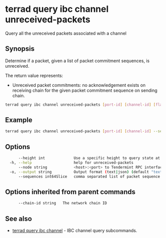# terrad query ibc channel unreceived-packets

Query all the unreceived packets associated with a channel

## Synopsis

Determine if a packet, given a list of packet commitment sequences, is unreceived.

The return value represents:
- Unreceived packet commitments: no acknowledgement exists on receiving chain for the given packet commitment sequence on sending chain.


```sh Terrad
terrad query ibc channel unreceived-packets [port-id] [channel-id] [flags]
```

## Example
```sh Terrad
terrad query ibc channel unreceived-packets [port-id] [channel-id] --sequences=1,2,3
```

## Options

```sh Terrad
      --height int             Use a specific height to query state at (this can error if the node is pruning state)
  -h, --help                   help for unreceived-packets
      --node string            <host>:<port> to Tendermint RPC interface for this chain (default "tcp://localhost:26657")
  -o, --output string          Output format (text|json) (default "text")
      --sequences int64Slice   comma separated list of packet sequence numbers (default [])
```

## Options inherited from parent commands

```sh Terrad
      --chain-id string   The network chain ID
```

## See also

* [terrad query ibc channel](./terrad_query_ibc_channel.mdx)	 - IBC channel query subcommands.


